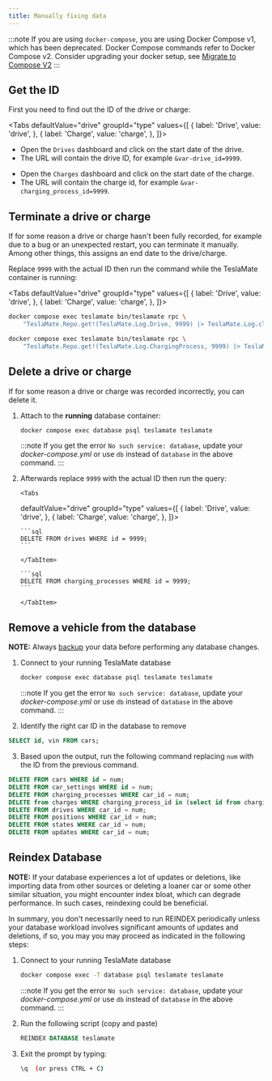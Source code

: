 ```yaml
---
title: Manually fixing data
---
```


:::note
If you are using `docker-compose`, you are using Docker Compose v1, which has been deprecated. Docker Compose commands refer to Docker Compose v2. Consider upgrading your docker setup, see [Migrate to Compose V2](https://docs.docker.com/compose/migrate/)
:::

## Get the ID

First you need to find out the ID of the drive or charge:


<Tabs
defaultValue="drive"
groupId="type"
values={[
    { label: 'Drive', value: 'drive', },
    { label: 'Charge', value: 'charge', },
]}>
<TabItem value="drive">

- Open the `Drives` dashboard and click on the start date of the drive.
- The URL will contain the drive ID, for example `&var-drive_id=9999`.

</TabItem>
<TabItem value="charge">

- Open the `Charges` dashboard and click on the start date of the charge.
- The URL will contain the charge id, for example `&var-charging_process_id=9999`.

</TabItem>
</Tabs>

## Terminate a drive or charge

If for some reason a drive or charge hasn't been fully recorded, for example due to a bug or an unexpected restart, you can terminate it manually. Among other things, this assigns an end date to the drive/charge.

Replace `9999` with the actual ID then run the command while the TeslaMate container is running:

<Tabs
defaultValue="drive"
groupId="type"
values={[
    { label: 'Drive', value: 'drive', },
    { label: 'Charge', value: 'charge', },
]}>
<TabItem value="drive">

```bash
docker compose exec teslamate bin/teslamate rpc \
    "TeslaMate.Repo.get!(TeslaMate.Log.Drive, 9999) |> TeslaMate.Log.close_drive()"
```

</TabItem>
<TabItem value="charge">

```bash
docker compose exec teslamate bin/teslamate rpc \
    "TeslaMate.Repo.get!(TeslaMate.Log.ChargingProcess, 9999) |> TeslaMate.Log.complete_charging_process()"
```

</TabItem>
</Tabs>

## Delete a drive or charge

If for some reason a drive or charge was recorded incorrectly, you can delete it.

1.  Attach to the **running** database container:

    ```bash
    docker compose exec database psql teslamate teslamate
    ```

    :::note
    If you get the error `No such service: database`, update your _docker-compose.yml_ or use `db` instead of `database` in the above command.
    :::

2.  Afterwards replace `9999` with the actual ID then run the query:

        <Tabs

    defaultValue="drive"
    groupId="type"
    values={[
    { label: 'Drive', value: 'drive', },
    { label: 'Charge', value: 'charge', },
    ]}>

    <TabItem value="drive">

        ```sql
        DELETE FROM drives WHERE id = 9999;
        ```

        </TabItem>

    <TabItem value="charge">

        ```sql
        DELETE FROM charging_processes WHERE id = 9999;
        ```

        </TabItem>

    </Tabs>

## Remove a vehicle from the database

**NOTE:** Always [backup](https://docs.teslamate.org/docs/maintenance/backup_restore "backup") your data before performing any database changes.

1. Connect to your running TeslaMate database

   ```bash
   docker compose exec database psql teslamate teslamate
   ```

   :::note
   If you get the error `No such service: database`, update your _docker-compose.yml_ or use `db` instead of `database` in the above command.
   :::

2. Identify the right car ID in the database to remove

```sql
SELECT id, vin FROM cars;
```

3. Based upon the output, run the following command replacing `num` with the ID from the previous command.

```sql
DELETE FROM cars WHERE id = num;
DELETE FROM car_settings WHERE id = num;
DELETE FROM charging_processes WHERE car_id = num;
DELETE from charges WHERE charging_process_id in (select id from charging_processes where car_id = num);
DELETE FROM drives WHERE car_id = num;
DELETE FROM positions WHERE car_id = num;
DELETE FROM states WHERE car_id = num;
DELETE FROM updates WHERE car_id = num;
```

## Reindex Database

**NOTE:** If your database experiences a lot of updates or deletions, like importing data from other sources or deleting a loaner car or some other similar situation, you might encounter index bloat, which can degrade performance. In such cases, reindexing could be beneficial.

In summary, you don't necessarily need to run REINDEX periodically unless your database workload involves significant amounts of updates and deletions, if so, you may you may proceed as indicated in the following steps:

1. Connect to your running TeslaMate database

   ```bash
   docker compose exec -T database psql teslamate teslamate
   ```

   :::note
   If you get the error `No such service: database`, update your _docker-compose.yml_ or use `db` instead of `database` in the above command.
   :::

2. Run the following script (copy and paste)

   ```sql
   REINDEX DATABASE teslamate
   ```

3. Exit the prompt by typing:

   ```bash
   \q  (or press CTRL + C)
   ```
